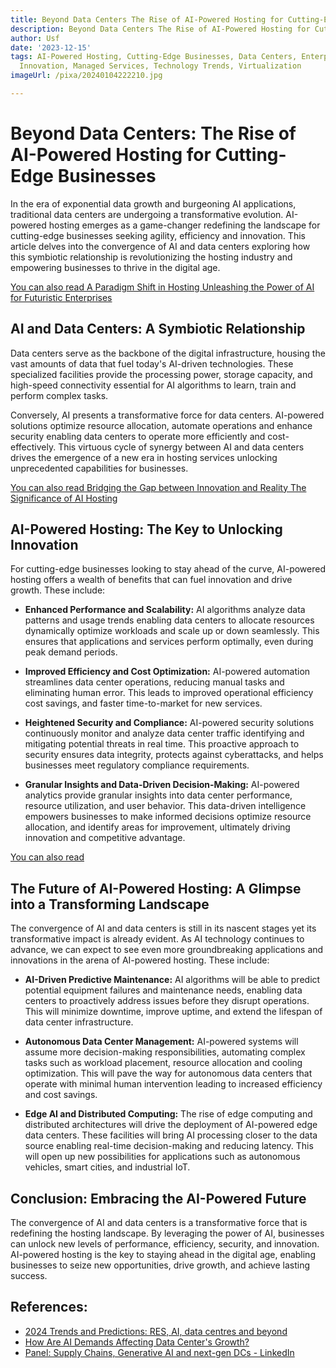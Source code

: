 ```yaml
---
title: Beyond Data Centers The Rise of AI-Powered Hosting for Cutting-Edge Businesses
description: Beyond Data Centers The Rise of AI-Powered Hosting for Cutting-Edge Businesses
author: Usf
date: '2023-12-15'
tags: AI-Powered Hosting, Cutting-Edge Businesses, Data Centers, Enterprise Solutions,
  Innovation, Managed Services, Technology Trends, Virtualization
imageUrl: /pixa/20240104222210.jpg

---
```

# Beyond Data Centers: The Rise of AI-Powered Hosting for Cutting-Edge Businesses

In the era of exponential data growth and  burgeoning  AI applications, traditional data centers are undergoing a transformative  evolution. AI-powered hosting emerges as a game-changer redefining the  landscape for cutting-edge businesses seeking agility, efficiency  and innovation.  This article delves into the convergence of AI and data centers exploring how this symbiotic relationship is revolutionizing the hosting industry and empowering businesses to thrive in the digital age.

[You can also read A Paradigm Shift in Hosting Unleashing the Power of AI for Futuristic Enterprises](A%20Paradigm%20Shift%20in%20Hosting%20Unleashing%20the%20Power%20of%20AI%20for%20Futuristic%20Enterprises)


## AI and Data Centers: A Symbiotic Relationship

Data centers serve as the backbone of the digital infrastructure, housing the vast amounts of  data that fuel today's AI-driven technologies. These specialized  facilities provide the processing power,  storage capacity, and high-speed connectivity essential for AI algorithms to learn, train and  perform complex tasks.

Conversely, AI presents a transformative force for data centers. AI-powered solutions optimize resource  allocation, automate operations and enhance  security enabling data centers to operate more efficiently and cost-effectively. This virtuous cycle of synergy between AI and data  centers drives the emergence  of a new era in  hosting services unlocking unprecedented  capabilities  for businesses.

[You  can also read Bridging the  Gap between Innovation and Reality The Significance of AI Hosting](Bridging%20the%20Gap%20between%20Innovation%20and%20Reality%20The%20Significance%20of%20AI%20Hosting)


## AI-Powered Hosting: The Key to Unlocking Innovation

For cutting-edge businesses looking to  stay ahead of  the curve, AI-powered hosting offers a wealth of benefits that can fuel innovation and drive growth. These include:

* **Enhanced Performance  and Scalability:** AI algorithms analyze data patterns and  usage trends  enabling data centers to allocate resources dynamically optimize workloads  and scale up or down seamlessly. This ensures that  applications and services perform optimally, even during peak demand periods.

*  **Improved Efficiency and Cost Optimization:**  AI-powered automation streamlines data center operations,  reducing manual tasks and eliminating human error. This leads to improved operational efficiency cost savings, and faster time-to-market for new services.

* **Heightened Security and Compliance:** AI-powered security solutions continuously monitor and analyze data center traffic  identifying and mitigating  potential threats in real time.  This proactive approach to security  ensures data integrity, protects against cyberattacks, and helps businesses meet regulatory compliance requirements.

* **Granular  Insights and Data-Driven Decision-Making:**  AI-powered analytics provide granular insights into data center  performance,  resource utilization, and user behavior. This data-driven intelligence empowers businesses to make informed  decisions  optimize resource allocation, and  identify areas for improvement, ultimately driving innovation and competitive advantage.

[You can also read ]()


## The Future of AI-Powered Hosting:  A Glimpse into a Transforming Landscape

The convergence of AI and  data centers is  still in  its nascent stages yet its transformative impact is already evident. As AI technology continues to advance, we can expect to  see even more groundbreaking applications and innovations in the arena of AI-powered hosting. These  include:

* **AI-Driven Predictive Maintenance:** AI algorithms will be able to  predict potential equipment failures and maintenance needs, enabling data centers to proactively  address issues before  they disrupt operations. This will minimize downtime, improve uptime, and extend the lifespan of data  center infrastructure.

* **Autonomous Data Center Management:** AI-powered  systems will assume more decision-making responsibilities, automating complex  tasks such as  workload placement, resource allocation and cooling optimization. This will pave the way for autonomous data  centers that operate with minimal human intervention leading to increased efficiency and cost savings.

* **Edge AI and Distributed Computing:** The rise of  edge  computing and distributed architectures will drive the deployment of AI-powered edge data centers.  These facilities will bring AI processing closer to the data source enabling real-time decision-making and reducing latency. This will open up new possibilities for applications such as  autonomous vehicles, smart cities, and industrial IoT.

## Conclusion: Embracing  the AI-Powered  Future

The convergence of AI and data centers is a transformative force that is redefining  the hosting landscape. By leveraging the power of  AI, businesses  can unlock new levels of performance,  efficiency, security, and innovation. AI-powered hosting is the key  to staying ahead in the digital age, enabling businesses to seize new opportunities, drive growth, and achieve lasting success.

## References:
- [2024 Trends and Predictions: RES, AI, data centres and beyond](https://digitalisationworld.com/blogs/57772/2024-trends-and-predictions-res-ai-data-centres-and-beyond)
- [How Are AI Demands Affecting Data Center's Growth?](https://www.trgdatacenters.com/resource/how-are-ai-demands-affecting-data-centers-growth/)
- [Panel: Supply Chains, Generative AI and next-gen DCs - LinkedIn](https://www.linkedin.com/pulse/panel-supply-chains-generative-ai-next-gen-dcs-nick-hume)
